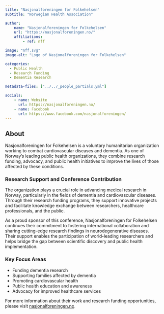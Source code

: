 ```yaml
---
title: "Nasjonalforeningen for Folkehelsen"
subtitle: "Norwegian Health Association"

author:
    name: "Nasjonalforeningen for Folkehelsen"
    url: "https://nasjonalforeningen.no/"
    affiliations:
        - ref: nff

image: "nff.svg"
image-alt: "Logo of Nasjonalforeningen for Folkehelsen"

categories:
  - Public Health
  - Research Funding
  - Dementia Research

metadata-files: ["../../_people_partials.yml"]

socials:
    - name: Website
      url: https://nasjonalforeningen.no/
    - name: Facebook
      url: https://www.facebook.com/nasjonalforeningen/
---
```


## About

Nasjonalforeningen for Folkehelsen is a voluntary humanitarian organization working to combat cardiovascular diseases and dementia. As one of Norway's leading public health organizations, they combine research funding, advocacy, and public health initiatives to improve the lives of those affected by these conditions.

### Research Support and Conference Contribution

The organization plays a crucial role in advancing medical research in Norway, particularly in the fields of dementia and cardiovascular diseases. Through their research funding programs, they support innovative projects and facilitate knowledge exchange between researchers, healthcare professionals, and the public.

As a proud sponsor of this conference, Nasjonalforeningen for Folkehelsen continues their commitment to fostering international collaboration and sharing cutting-edge research findings in neurodegenerative diseases. Their support enables the participation of world-leading researchers and helps bridge the gap between scientific discovery and public health implementation.

### Key Focus Areas

- Funding dementia research
- Supporting families affected by dementia
- Promoting cardiovascular health
- Public health education and awareness
- Advocacy for improved healthcare services

For more information about their work and research funding opportunities, please visit [nasjonalforeningen.no](https://nasjonalforeningen.no/).

